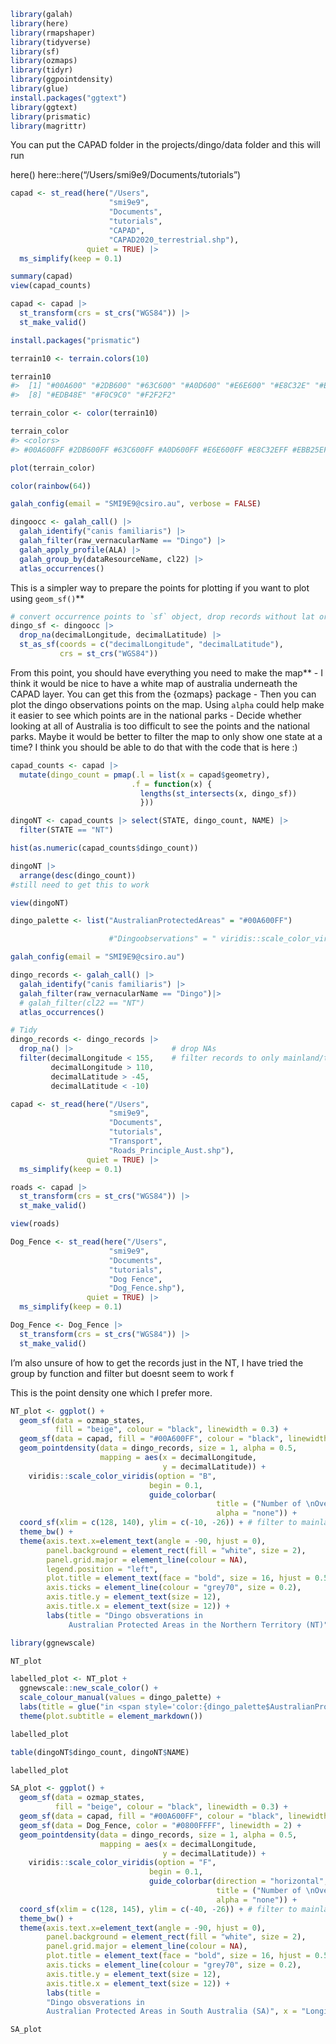 


```r
library(galah)
library(here)
library(rmapshaper)
library(tidyverse)
library(sf)
library(ozmaps)
library(tidyr)
library(ggpointdensity)
library(glue)
install.packages("ggtext")
library(ggtext)
library(prismatic)
library(magrittr)
```

You can put the CAPAD folder in the projects/dingo/data folder and this will run

here()
here::here("/Users/smi9e9/Documents/tutorials")

```r
capad <- st_read(here("/Users",
                      "smi9e9",
                      "Documents",
                      "tutorials",                     
                      "CAPAD",
                      "CAPAD2020_terrestrial.shp"),
                 quiet = TRUE) |>
  ms_simplify(keep = 0.1)
```

```r
summary(capad)
view(capad_counts)
```

```r
capad <- capad |>
  st_transform(crs = st_crs("WGS84")) |>
  st_make_valid()
```


```r
install.packages("prismatic")
```


```r
terrain10 <- terrain.colors(10)

terrain10
#>  [1] "#00A600" "#2DB600" "#63C600" "#A0D600" "#E6E600" "#E8C32E" "#EBB25E"
#>  [8] "#EDB48E" "#F0C9C0" "#F2F2F2"

terrain_color <- color(terrain10)

terrain_color
#> <colors>
#> #00A600FF #2DB600FF #63C600FF #A0D600FF #E6E600FF #E8C32EFF #EBB25EFF #EDB48EFF #F0C9C0FF #F2F2F2FF

plot(terrain_color)
```
```r
color(rainbow(64))
```


```r
galah_config(email = "SMI9E9@csiro.au", verbose = FALSE)
```

```r
dingoocc <- galah_call() |>
  galah_identify("canis familiaris") |>
  galah_filter(raw_vernacularName == "Dingo") |>
  galah_apply_profile(ALA) |>
  galah_group_by(dataResourceName, cl22) |>
  atlas_occurrences()
```

This is a simpler way to prepare the points for plotting if you want to plot using `geom_sf()`**

```r
# convert occurrence points to `sf` object, drop records without lat or lon coords, add projection
dingo_sf <- dingoocc |> 
  drop_na(decimalLongitude, decimalLatitude) |>
  st_as_sf(coords = c("decimalLongitude", "decimalLatitude"), 
           crs = st_crs("WGS84"))
```


From this point, you should have everything you need to make the map**
- I think it would be nice to have a white map of australia underneath the CAPAD layer. You can get this from the {ozmaps} package
- Then you can plot the dingo observations points on the map. Using `alpha` could help make it easier to see which points are in the national parks
- Decide whether looking at all of Australia is too difficult to see the points and the national parks. Maybe it would be better to filter the map to only show one state at a time? I think you should be able to do that with the code that is here :)


```r

capad_counts <- capad |> 
  mutate(dingo_count = pmap(.l = list(x = capad$geometry),
                           .f = function(x) {
                             lengths(st_intersects(x, dingo_sf))
                             }))
```

```r
dingoNT <- capad_counts |> select(STATE, dingo_count, NAME) |>
  filter(STATE == "NT")
```

```r
hist(as.numeric(capad_counts$dingo_count))
```

```r
dingoNT |>
  arrange(desc(dingo_count)) 
#still need to get this to work

view(dingoNT)
```


```r
dingo_palette <- list("AustralianProtectedAreas" = "#00A600FF")

                      #"Dingoobservations" = " viridis::scale_color_viridis")
```

```r
galah_config(email = "SMI9E9@csiro.au")

dingo_records <- galah_call() |>
  galah_identify("canis familiaris") |>
  galah_filter(raw_vernacularName == "Dingo")|>
  # galah_filter(cl22 == "NT")
  atlas_occurrences()
```


```r
# Tidy
dingo_records <- dingo_records |>
  drop_na() |>                      # drop NAs
  filter(decimalLongitude < 155,    # filter records to only mainland/tasmania
         decimalLongitude > 110, 
         decimalLatitude > -45,
         decimalLatitude < -10)
```

```r
capad <- st_read(here("/Users",
                      "smi9e9",
                      "Documents",
                      "tutorials",                     
                      "Transport",
                      "Roads_Principle_Aust.shp"),
                 quiet = TRUE) |>
  ms_simplify(keep = 0.1)
```
```r
roads <- capad |>
  st_transform(crs = st_crs("WGS84")) |>
  st_make_valid()
```

```r
view(roads)
```

```r
Dog_Fence <- st_read(here("/Users",
                      "smi9e9",
                      "Documents",
                      "tutorials",                     
                      "Dog Fence",
                      "Dog_Fence.shp"),
                 quiet = TRUE) |>
  ms_simplify(keep = 0.1)
```


```r
Dog_Fence <- Dog_Fence |>
  st_transform(crs = st_crs("WGS84")) |>
  st_make_valid()
```

I'm also unsure of how to get the records just in the NT, I have tried the group by function and filter but doesnt seem to work f

This is the point density one which I prefer more. 

```r
NT_plot <- ggplot() +
  geom_sf(data = ozmap_states, 
          fill = "beige", colour = "black", linewidth = 0.3) +
  geom_sf(data = capad, fill = "#00A600FF", colour = "black", linewidth = 0.25, alpha = 0.3, linetype = "dashed") +
  geom_pointdensity(data = dingo_records, size = 1, alpha = 0.5,
                    mapping = aes(x = decimalLongitude,
                                  y = decimalLatitude)) +
    viridis::scale_color_viridis(option = "B", 
                               begin = 0.1,
                               guide_colorbar(
                                              title = ("Number of \nOverlapping observations"), 
                                              alpha = "none")) +
  coord_sf(xlim = c(128, 140), ylim = c(-10, -26)) + # filter to mainland australia+
  theme_bw() +
  theme(axis.text.x=element_text(angle = -90, hjust = 0), 
        panel.background = element_rect(fill = "white", size = 2), 
        panel.grid.major = element_line(colour = NA),
        legend.position = "left",
        plot.title = element_text(face = "bold", size = 16, hjust = 0.5),
        axis.ticks = element_line(colour = "grey70", size = 0.2),
        axis.title.y = element_text(size = 12),
        axis.title.x = element_text(size = 12)) +
        labs(title = "Dingo obsverations in 
             Australian Protected Areas in the Northern Territory (NT)", x = "Longitude", y = "Latitude")
```

```r
library(ggnewscale)
```




```r
NT_plot
```
```r
labelled_plot <- NT_plot +
  ggnewscale::new_scale_color() +
  scale_colour_manual(values = dingo_palette) +
  labs(title = glue("in <span style='color:{dingo_palette$AustralianProtectedAreas}'>**AustralaianProtectedAreas**</span> <br> in the Northern Territory")) +
  theme(plot.subtitle = element_markdown())
```

```r
labelled_plot
```


```r
table(dingoNT$dingo_count, dingoNT$NAME)
```


```r
labelled_plot
```

```r
SA_plot <- ggplot() +
  geom_sf(data = ozmap_states, 
          fill = "beige", colour = "black", linewidth = 0.3) +
  geom_sf(data = capad, fill = "#00A600FF", colour = "black", linewidth = 0.25, alpha = 0.3, linetype = "dashed") +
  geom_sf(data = Dog_Fence, color = "#0800FFFF", linewidth = 2) +
  geom_pointdensity(data = dingo_records, size = 1, alpha = 0.5,
                    mapping = aes(x = decimalLongitude,
                                  y = decimalLatitude)) +
    viridis::scale_color_viridis(option = "F", 
                               begin = 0.1,
                               guide_colorbar(direction = "horizontal", label.position = "left",
                                              title = ("Number of \nOverlapping observations"), 
                                              alpha = "none")) +
  coord_sf(xlim = c(128, 145), ylim = c(-40, -26)) + # filter to mainland australia
  theme_bw() +
  theme(axis.text.x=element_text(angle = -90, hjust = 0), 
        panel.background = element_rect(fill = "white", size = 2), 
        panel.grid.major = element_line(colour = NA),
        plot.title = element_text(face = "bold", size = 16, hjust = 0.5, line = 1),
        axis.ticks = element_line(colour = "grey70", size = 0.2),
        axis.title.y = element_text(size = 12),
        axis.title.x = element_text(size = 12)) +
        labs(title = 
        "Dingo obsverations in 
        Australian Protected Areas in South Australia (SA)", x = "Longitude", y = "Latitude")
```

```r
SA_plot
```

